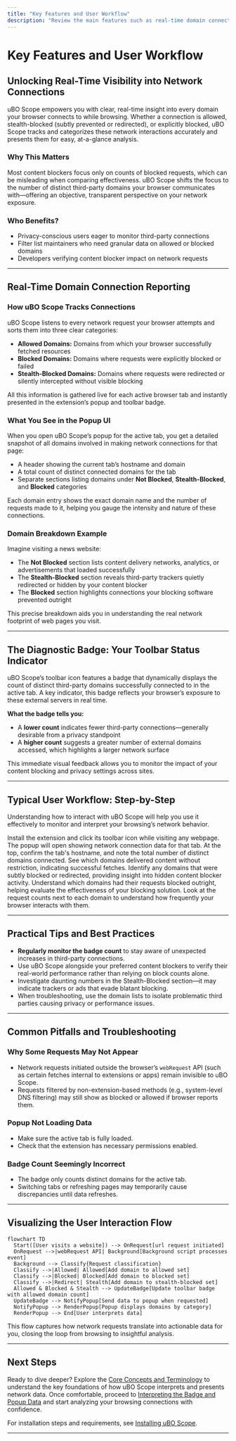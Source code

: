 ```yaml
---
title: "Key Features and User Workflow"
description: "Review the main features such as real-time domain connection reporting, breakdown of allowed, blocked, and stealth-blocked domains, and the diagnostic badge on the toolbar. Learn, step by step, how users typically interact with the extension to monitor and interpret connection activity."
---
```


# Key Features and User Workflow

## Unlocking Real-Time Visibility into Network Connections

uBO Scope empowers you with clear, real-time insight into every domain your browser connects to while browsing. Whether a connection is allowed, stealth-blocked (subtly prevented or redirected), or explicitly blocked, uBO Scope tracks and categorizes these network interactions accurately and presents them for easy, at-a-glance analysis.

### Why This Matters
Most content blockers focus only on counts of blocked requests, which can be misleading when comparing effectiveness. uBO Scope shifts the focus to the number of distinct third-party domains your browser communicates with—offering an objective, transparent perspective on your network exposure.

### Who Benefits?
- Privacy-conscious users eager to monitor third-party connections
- Filter list maintainers who need granular data on allowed or blocked domains
- Developers verifying content blocker impact on network requests

---

## Real-Time Domain Connection Reporting

### How uBO Scope Tracks Connections
uBO Scope listens to every network request your browser attempts and sorts them into three clear categories:
- **Allowed Domains:** Domains from which your browser successfully fetched resources
- **Blocked Domains:** Domains where requests were explicitly blocked or failed
- **Stealth-Blocked Domains:** Domains where requests were redirected or silently intercepted without visible blocking

All this information is gathered live for each active browser tab and instantly presented in the extension’s popup and toolbar badge.

### What You See in the Popup UI
When you open uBO Scope’s popup for the active tab, you get a detailed snapshot of all domains involved in making network connections for that page:
- A header showing the current tab’s hostname and domain
- A total count of distinct connected domains for the tab
- Separate sections listing domains under **Not Blocked**, **Stealth-Blocked**, and **Blocked** categories

Each domain entry shows the exact domain name and the number of requests made to it, helping you gauge the intensity and nature of these connections.

### Domain Breakdown Example
Imagine visiting a news website:
- The **Not Blocked** section lists content delivery networks, analytics, or advertisements that loaded successfully
- The **Stealth-Blocked** section reveals third-party trackers quietly redirected or hidden by your content blocker
- The **Blocked** section highlights connections your blocking software prevented outright

This precise breakdown aids you in understanding the real network footprint of web pages you visit.

---

## The Diagnostic Badge: Your Toolbar Status Indicator

uBO Scope’s toolbar icon features a badge that dynamically displays the count of distinct third-party domains successfully connected to in the active tab. A key indicator, this badge reflects your browser’s exposure to these external servers in real time.

**What the badge tells you:**
- A **lower count** indicates fewer third-party connections—generally desirable from a privacy standpoint
- A **higher count** suggests a greater number of external domains accessed, which highlights a larger network surface

This immediate visual feedback allows you to monitor the impact of your content blocking and privacy settings across sites.

---

## Typical User Workflow: Step-by-Step

Understanding how to interact with uBO Scope will help you use it effectively to monitor and interpret your browsing’s network behavior.

<Steps>
<Step title="Activate uBO Scope on a Tab">
Install the extension and click its toolbar icon while visiting any webpage. The popup will open showing network connection data for that tab.
</Step>
<Step title="Review the Header and Summary Count">
At the top, confirm the tab's hostname, and note the total number of distinct domains connected.
</Step>
<Step title="Examine Allowed Domains">
See which domains delivered content without restriction, indicating successful fetches.
</Step>
<Step title="Check Stealth-Blocked Domains">
Identify any domains that were subtly blocked or redirected, providing insight into hidden content blocker activity.
</Step>
<Step title="Analyze Blocked Domains">
Understand which domains had their requests blocked outright, helping evaluate the effectiveness of your blocking solution.
</Step>
<Step title="Use Domain Counts for Context">
Look at the request counts next to each domain to understand how frequently your browser interacts with them.
</Step>
</Steps>

---

## Practical Tips and Best Practices

- **Regularly monitor the badge count** to stay aware of unexpected increases in third-party connections.
- Use uBO Scope alongside your preferred content blockers to verify their real-world performance rather than relying on block counts alone.
- Investigate daunting numbers in the Stealth-Blocked section—it may indicate trackers or ads that evade blatant blocking.
- When troubleshooting, use the domain lists to isolate problematic third parties causing privacy or performance issues.

---

## Common Pitfalls and Troubleshooting

### Why Some Requests May Not Appear
- Network requests initiated outside the browser’s `webRequest` API (such as certain fetches internal to extensions or apps) remain invisible to uBO Scope.
- Requests filtered by non-extension-based methods (e.g., system-level DNS filtering) may still show as blocked or allowed if browser reports them.

### Popup Not Loading Data
- Make sure the active tab is fully loaded.
- Check that the extension has necessary permissions enabled.

### Badge Count Seemingly Incorrect
- The badge only counts distinct domains for the active tab.
- Switching tabs or refreshing pages may temporarily cause discrepancies until data refreshes.

---

## Visualizing the User Interaction Flow

```mermaid
flowchart TD
  Start([User visits a website]) --> OnRequest[url request initiated]
  OnRequest -->|webRequest API| Background[Background script processes event]
  Background --> Classify{Request classification}
  Classify -->|Allowed| Allowed[Add domain to allowed set]
  Classify -->|Blocked| Blocked[Add domain to blocked set]
  Classify -->|Redirect| Stealth[Add domain to stealth-blocked set]
  Allowed & Blocked & Stealth --> UpdateBadge[Update toolbar badge with allowed domain count]
  UpdateBadge --> NotifyPopup[Send data to popup when requested]
  NotifyPopup --> RenderPopup[Popup displays domains by category]
  RenderPopup --> End[User interprets data]
```

This flow captures how network requests translate into actionable data for you, closing the loop from browsing to insightful analysis.

---

## Next Steps

Ready to dive deeper? Explore the [Core Concepts and Terminology](/overview/core-concepts-overview/core-concepts-terminology) to understand the key foundations of how uBO Scope interprets and presents network data. Once comfortable, proceed to [Interpreting the Badge and Popup Data](/getting-started/first-run-setup/interpreting-badge-popup) and start analyzing your browsing connections with confidence.

For installation steps and requirements, see [Installing uBO Scope](/getting-started/prerequisites-installation/installing-ubo-scope).


---
